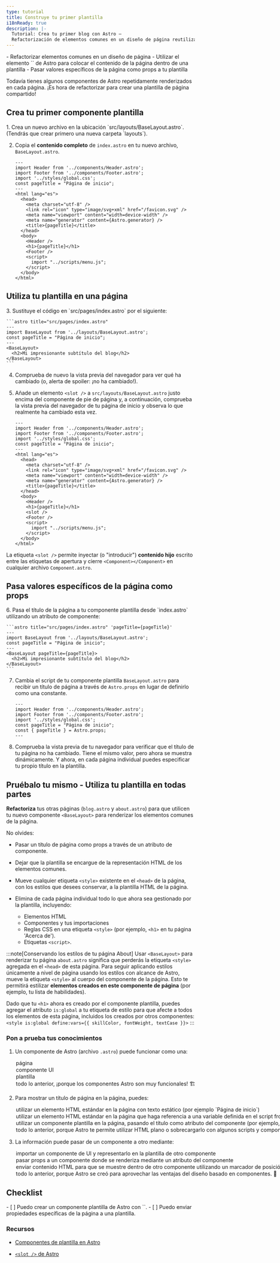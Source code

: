 ```yaml
---
type: tutorial
title: Construye tu primer plantilla
i18nReady: true
description: |-
  Tutorial: Crea tu primer blog con Astro —
  Refactorización de elementos comunes en un diseño de página reutilizable
---
```


<PreCheck>
  - Refactorizar elementos comunes en un diseño de página
  - Utilizar el elemento `<slot />` de Astro para colocar el contenido de la página dentro de una plantilla
  - Pasar valores específicos de la página como props a tu plantilla
</PreCheck>

Todavía tienes algunos componentes de Astro repetidamente renderizados en cada página. ¡Es hora de refactorizar para crear una plantilla de página compartido!

## Crea tu primer componente plantilla

<Steps>
1. Crea un nuevo archivo en la ubicación `src/layouts/BaseLayout.astro`. (Tendrás que crear primero una nueva carpeta `layouts`).

2. Copia el **contenido completo** de `index.astro` en tu nuevo archivo, `BaseLayout.astro`.

    ```astro title="src/layouts/BaseLayout.astro"
    ---
    import Header from '../components/Header.astro';
    import Footer from '../components/Footer.astro';
    import '../styles/global.css';
    const pageTitle = "Página de inicio";
    ---
    <html lang="es">
      <head>
        <meta charset="utf-8" />
        <link rel="icon" type="image/svg+xml" href="/favicon.svg" />
        <meta name="viewport" content="width=device-width" />
        <meta name="generator" content={Astro.generator} />
        <title>{pageTitle}</title>
      </head>
      <body>
        <Header />
        <h1>{pageTitle}</h1>
        <Footer />
        <script>
          import "../scripts/menu.js";
        </script>
      </body>
    </html>
    ```
</Steps>

## Utiliza tu plantilla en una página

<Steps>
3. Sustituye el código en `src/pages/index.astro` por el siguiente:

    ```astro title="src/pages/index.astro"
    ---
    import BaseLayout from '../layouts/BaseLayout.astro';
    const pageTitle = "Página de inicio";
    ---
    <BaseLayout>
      <h2>Mi impresionante subtítulo del blog</h2>
    </BaseLayout>
    ```
 
4. Comprueba de nuevo la vista previa del navegador para ver qué ha cambiado (o, alerta de spoiler: ¡no ha cambiado!).
    
5. Añade un elemento `<slot />` a `src/layouts/BaseLayout.astro` justo encima del componente de pie de página y, a continuación, comprueba la vista previa del navegador de tu página de inicio y observa lo que realmente ha cambiado esta vez.

    ```astro title="src/layouts/BaseLayout.astro" ins={18}
    ---
    import Header from '../components/Header.astro';
    import Footer from '../components/Footer.astro';
    import '../styles/global.css';
    const pageTitle = "Página de inicio";
    ---
    <html lang="es">
      <head>
        <meta charset="utf-8" />
        <link rel="icon" type="image/svg+xml" href="/favicon.svg" />
        <meta name="viewport" content="width=device-width" />
        <meta name="generator" content={Astro.generator} />
        <title>{pageTitle}</title>
      </head>
      <body>
        <Header />
        <h1>{pageTitle}</h1>
        <slot />
        <Footer />
        <script>
          import "../scripts/menu.js";
        </script>
      </body>
    </html>
    ```
</Steps>

 La etiqueta `<slot />` permite inyectar (o "introducir") **contenido hijo** escrito entre las etiquetas de apertura y cierre `<Component></Component>` en cualquier archivo `Component.astro`.

## Pasa valores específicos de la página como props

<Steps>
6. Pasa el título de la página a tu componente plantilla desde `index.astro` utilizando un atributo de componente: 

    ```astro title="src/pages/index.astro" 'pageTitle={pageTitle}'
    ---
    import BaseLayout from '../layouts/BaseLayout.astro';
    const pageTitle = "Página de inicio";
    ---
    <BaseLayout pageTitle={pageTitle}>
      <h2>Mi impresionante subtítulo del blog</h2>
    </BaseLayout>
    ```

7. Cambia el script de tu componente plantilla `BaseLayout.astro` para recibir un título de página a través de `Astro.props` en lugar de definirlo como una constante.

    ```astro title="src/layouts/BaseLayout.astro" del={5} ins={6}
    ---
    import Header from '../components/Header.astro';
    import Footer from '../components/Footer.astro';
    import '../styles/global.css';
    const pageTitle = "Página de inicio";
    const { pageTitle } = Astro.props;
    ---
    ```

8. Comprueba la vista previa de tu navegador para verificar que el título de tu página no ha cambiado. Tiene el mismo valor, pero ahora se muestra dinámicamente. Y ahora, en cada página individual puedes especificar tu propio título en la plantilla.
</Steps>

<Box icon="puzzle-piece">

## Pruébalo tu mismo - Utiliza tu plantilla en todas partes

**Refactoriza** tus otras páginas (`blog.astro` y `about.astro`) para que utilicen tu nuevo componente `<BaseLayout>` para renderizar los elementos comunes de la página.

No olvides:

- Pasar un título de página como props a través de un atributo de componente.

- Dejar que la plantilla se encargue de la representación HTML de los elementos comunes.

- Mueve cualquier etiqueta `<style>` existente en el `<head>` de la página, con los estilos que desees conservar, a la plantilla HTML de la página.

- Elimina de cada página individual todo lo que ahora sea gestionado por la plantilla, incluyendo:

  - Elementos HTML
  - Componentes y tus importaciones 
  - Reglas CSS en una etiqueta `<style>` (por ejemplo, `<h1>` en tu página 'Acerca de').
  - Etiquetas `<script>`.

:::note[Conservando los estilos de tu página About]
Usar `<BaseLayout>` para renderizar tu página `about.astro` significa que perderás la etiqueta `<style>` agregada en el `<head>` de esta página. Para seguir aplicando estilos únicamente a nivel de página usando los estilos con alcance de Astro, mueve la etiqueta `<style>` al cuerpo del componente de la página. Esto te permitirá estilizar **elementos creados en este componente de página** (por ejemplo, tu lista de habilidades).

Dado que tu `<h1>` ahora es creado por el componente plantilla, puedes agregar el atributo `is:global` a tu etiqueta de estilo para que afecte a todos los elementos de esta página, incluidos los creados por otros componentes: `<style is:global define:vars={{ skillColor, fontWeight, textCase }}>`
:::
</Box>



<Box icon="question-mark">

### Pon a prueba tus conocimientos

1. Un componente de Astro (archivo `.astro`) puede funcionar como una:

    <MultipleChoice>
      <Option>página</Option>
      <Option>componente UI</Option>
      <Option>plantilla</Option>
      <Option isCorrect>todo lo anterior, ¡porque los componentes Astro son muy funcionales! 🏗️</Option>
    </MultipleChoice>

2. Para mostrar un título de página en la página, puedes:

    <MultipleChoice>
      <Option>
        utilizar un elemento HTML estándar en la página con texto estático (por ejemplo `<h1>Página de inicio</h1>`)
      </Option>
      <Option>
        utilizar un elemento HTML estándar en la página que haga referencia a una variable definida en el script frontmatter del componente (por ejemplo, `<h1>{pageTitle}</h1>`)
      </Option>
      <Option>
        utilizar un componente plantilla en la página, pasando el título como atributo del componente (por ejemplo, `<BaseLayout title="Página de inicio" />` o `<BaseLayout title={pageTitle} />`)
      </Option>
      <Option isCorrect>
        todo lo anterior, porque Astro te permite utilizar HTML plano o sobrecargarlo con algunos scripts y componentes. 💪
      </Option>
    </MultipleChoice>

3. La información puede pasar de un componente a otro mediante:

    <MultipleChoice>
      <Option>
        importar un componente de UI y representarlo en la plantilla de otro componente
      </Option>
      <Option>
        pasar props a un componente donde se renderiza mediante un atributo del componente
      </Option>
      <Option>
        enviar contenido HTML para que se muestre dentro de otro componente utilizando un marcador de posición `<slot />`.
      </Option>
      <Option isCorrect>
        todo lo anterior, porque Astro se creó para aprovechar las ventajas del diseño basado en componentes. 🧩
      </Option>
    </MultipleChoice>

</Box>

<Box icon="check-list">

## Checklist

<Checklist>
- [ ] Puedo crear un componente plantilla de Astro con `<slot />`.
- [ ] Puedo enviar propiedades específicas de la página a una plantilla.
</Checklist>
</Box>

### Recursos

- [Componentes de plantilla en Astro](/es/basics/layouts/)

- [`<slot />` de Astro](/es/basics/astro-components/#slots)
